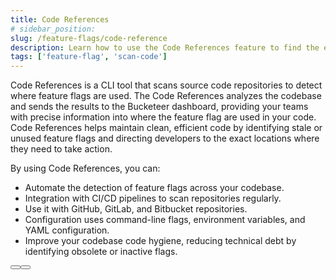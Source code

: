 ```yaml
---
title: Code References
# sidebar_position:
slug: /feature-flags/code-reference
description: Learn how to use the Code References feature to find the existing feature flags in your code base.
tags: ['feature-flag', 'scan-code']
---
```



Code References is a CLI tool that scans source code repositories to detect where feature flags are used. The Code References analyzes the codebase and sends the results to the Bucketeer dashboard, providing your teams with precise information into where the feature flag are used in your code. Code References helps maintain clean, efficient code by identifying stale or unused feature flags and directing developers to the exact locations where they need to take action.

<CenteredImg
  imgURL="img/feature-flags/codereference/scan-result.png"
/>

By using Code References, you can:

- Automate the detection of feature flags across your codebase.  
- Integration with CI/CD pipelines to scan repositories regularly.  
- Use it with GitHub, GitLab, and Bitbucket repositories.  
- Configuration uses command-line flags, environment variables, and YAML configuration.  
- Improve your codebase code hygiene, reducing technical debt by identifying obsolete or inactive flags.  

<ButtonShelf>
  <Button
    redirect="/feature-flags/code-reference/configuration"
    title="Configure and Use"
    info="Learn how to configure and use Code References."
  />
  <Button
    redirect="/feature-flags/code-reference/scan-results"
    title="Access Scan Results"
    info="Learn how to access the scan results from Code References."
  />
</ButtonShelf>

